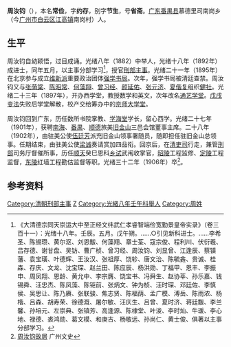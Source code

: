 '''周汝钧'''（{{bd|1858年||1906年||Zhou周}}），本名'''常俭'''，字'''约存'''，别字'''节生'''，号'''省斋'''。[[广东|广东]][[番禺县|番禺县]]慕德里司南岗乡（今[[广州市|广州市]][[白云区_(广州市)|白云区]][[江高镇|江高镇]]南岗村）人。

== 生平 ==
周汝钧自幼颖悟，过目成诵。光绪八年（1882）中举人，光绪十八年（1892年）成进士，同年五月，以主事分部学习<ref>《大清德宗同天崇运大中至正经文纬武仁孝睿智端俭宽勤景皇帝实录》（卷三百十一）：光绪十八年。壬辰。五月。戊午朔。……○引见新科进士。……李希圣、陈锡瓒、黄尔沤、刘恩黻、何藻翔、章士荃、寇宗俊、程利川、伏衍羲、吕存德、谢甘盘、吴钫、曹广桢、曾习经、周汝钧、刘显曾、江逢辰、蔡镇藩、袁宝璜、叶德辉、王汝汉、张祖厚、饶轸、唐文治、陈毓錱、贵诚、桂森、存庆、文龙、沈宝琛、赵兰田、陈应辰、杨洪勋、丁福甲、恩丰、李振申、周凤翔、恩龄、黄允中、李宗膺、饶宝书、冯舜生、赵协莘、孙乐嘉、钱锡舜、汪忠杰、陈凤藻、陈钜前、张炳文、钟为桢、汪时琛、邓廷佐、李慎侯、吴思让、陈乃赓、张联骏、焦志贤、陈福荫、孟广模、溥岳、陈雨浓、杨楷、吕森、胡寿荣、徐德溉、屠尔敏、汪庆生、吕曾、夏时济、蒋廷黻、李兰馨、孙培元、左崇典、张镇芳、高逢源、陈棣堂、叶浚、李时灿、牛瑗、李心地、禄德、裘鸿勋、葛文模、和庚吉、杨敬远、孙尚仁、黄士俊、俱著以主事分部学习。</ref>，授官[[刑部|刑部]][[主事|主事]]。光绪二十一年（1895年）在北京参与成立[[维新派|维新派]]重要政治团体[[强学会|强学书局]]。次年，强学书局被清廷查禁。周汝钧又与[[张荫棠|张荫棠]]、[[陈昭常|陈昭常]]、[[何藻翔|何藻翔]]、[[曾习经|曾习经]]、[[颜延佑|颜延佑]]、[[张元济|张元济]]、[[夏偕复|夏偕复]]组织[[健社|健社]]。光绪二十三年（1897年），开办西学堂，教授数学和英文，次年改名[[通艺学堂|通艺学堂]]。[[戊戌变法|戊戌变法]]失败后学堂解散，校产交给筹办中的[[京师大学堂|京师大学堂]]。

周汝钧回到广东，历任数所书院掌教、[[学海堂|学海堂]]学长，留心西学。光绪二十七年（1901年），获聘[[南海|南海]]、[[番禺縣|番禺]]、[[顺德|顺德]]旅美[[旧金山|旧金山]]三邑会馆董事主席。二十八年（1902年），由驻美公使[[伍廷芳|伍廷芳]]派充旧金山领事署随员，随即担任驻旧金山总领事。任期结束，由驻美公使[[梁诚|梁诚]]奏请赏加四品衔。回京后，在[[清吏司|清吏司]]行走，兼管[[刑部|刑部]]司务厅督催所事，历任[[顺天|顺天]]癸巳恩科[[乡试|乡试]]武闱收掌官，[[昭陵|昭陵]]工程监修、[[定陵|定陵]]工程监督，[[东陵|东陵]]红墙工程勘估监督等职。光绪三十二年（1906年）卒<ref>[http://www.gzzxws.gov.cn/gzws/gzws/ml/68/200809/t20080910_7130.htm 周汝钧故居] {{Wayback|url=http://www.gzzxws.gov.cn/gzws/gzws/ml/68/200809/t20080910_7130.htm |date=20160304190628 }} 广州文史</ref>。

==参考资料==
{{reflist|2}}

{{光緒十八年壬辰科殿試金榜}}

{{DEFAULTSORT:Zhou周}}
[[Category:清朝刑部主事|Category:清朝刑部主事]]
[[Category:广州人|Z]]
[[Category:光緒八年壬午科舉人|Category:光緒八年壬午科舉人]]
[[Category:周姓|Category:周姓]]